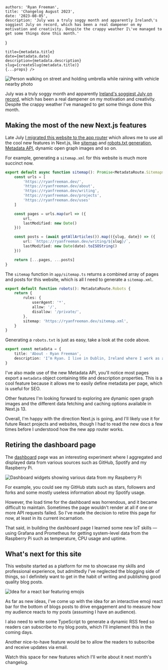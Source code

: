 
    authors: 'Ryan Freeman',
    title: 'Changelog August 2023',
    date: '2023-08-05',
    description: 'July was a truly soggy month and apparently Ireland\'s soggiest July on record, which has been a real dampener on my motivation and creativity. Despite the crappy weather I\'ve managed to get some things done this month.'
}

    title={metadata.title}
    date={metadata.date}
    description={metadata.description}
    slug={createSlug(metadata.title)}
    {...props} />

<Image
    src={rainImage}
    alt="Person walking on street and holding umbrella while raining with vehicle nearby photo"
    placeholder="blur"
    priority
/>

July was a truly soggy month and apparently [Ireland's soggiest July on record](https://www.met.ie/july-2023-provisionally-irelands-wettest-july-on-record), which has been a real dampener on my motivation and creativity. Despite the crappy weather I've managed to get some things done this month.

## Making the most of the new Next.js features

Late July [I migrated this website to the app router](https://github.com/r-freeman/portfolio/commit/158973d3b6d293338858725ce1cd24065a4a299d) which allows me to use all the cool new features in Next.js, like [sitemap](https://nextjs.org/docs/app/api-reference/file-conventions/metadata/sitemap#generate-a-sitemap) and [robots.txt generation](https://nextjs.org/docs/app/api-reference/file-conventions/metadata/robots#generate-a-robots-file), [Metadata API](https://nextjs.org/docs/app/building-your-application/optimizing/metadata), dynamic open graph images and so on.

For example, generating a `sitemap.xml` for this website is much more succinct now.

```typescript
export default async function sitemap(): Promise<MetadataRoute.Sitemap> {
    const urls = [
        'https://ryanfreeman.dev/',
        'https://ryanfreeman.dev/about',
        'https://ryanfreeman.dev/writing',
        'https://ryanfreeman.dev/projects',
        'https://ryanfreeman.dev/uses'
    ]

    const pages = urls.map(url => ({
        url,
        lastModified: new Date()
    }))

    const posts = (await getAllArticles()).map(({slug, date}) => ({
        url: `https://ryanfreeman.dev/writing/${slug}/`,
        lastModified: new Date(date).toISOString()
    }))

    return [...pages, ...posts]
}
```

The `sitemap` function in `app/sitemap.ts` returns a combined array of pages and posts for this website, which is all I need to generate a `sitemap.xml`.

```typescript
export default function robots(): MetadataRoute.Robots {
    return {
        rules: {
            userAgent: '*',
            allow: '/',
            disallow: '/private/',
        },
        sitemap: 'https://ryanfreeman.dev/sitemap.xml',
    }
}
```

Generating a `robots.txt` is just as easy, take a look at the code above.

```typescript
export const metadata = {
    title: 'About - Ryan Freeman',
    description: 'I’m Ryan. I live in Dublin, Ireland where I work as a software engineer.'
}
```

I've also made use of the new Metadata API, you'll notice most pages export a `metadata` object containing title and description properties. This is a cool feature because it allows me to easily define metadata per page, which is useful for SEO.

Other features I'm looking forward to exploring are dynamic open graph images and the different data fetching and caching options available in Next.js 13.

Overall, I'm happy with the direction Next.js is going, and I'll likely use it for future React projects and websites, though I had to read the new docs a few times before I understood how the new app router works.

## Retiring the dashboard page

The [dashboard](/dashboard) page was an interesting experiment where I aggregated and displayed data from various sources such as GitHub, Spotify and my Raspberry Pi.

<Image
    src={dashboard}
    alt="Dashboard widgets showing various data from my Raspberry Pi"
    placeholder="blur"
    priority
/>

For example, you could see my GitHub stats such as stars, followers and forks and some mostly useless information about my Spotify usage.

However, the load time for the dashboard was horrendous, and it became difficult to maintain. Sometimes the page wouldn't render at all if one or more API requests failed. So I've made the decision to retire this page for now, at least in its current incarnation.

That said, in building the dashboard page I learned some new IoT skills — using Grafana and Prometheus for getting system-level data from the Raspberry Pi such as temperature, CPU usage and uptime.

## What's next for this site

This website started as a platform for me to showcase my skills and professional experience, but admittedly I've neglected the blogging side of things, so I definitely want to get in the habit of writing and publishing good quality blog posts.

<Image
    src={emojis}
    alt="Idea for a react bar featuring emojis"
    placeholder="blur"
    priority
/>

As far as new ideas, I've come up with the idea for an interactive emoji react bar for the bottom of blogs posts to drive engagement and to measure how my audience reacts to my posts (assuming I have an audience).

I also need to write some TypeScript to generate a dynamic RSS feed so readers can subscribe to my blog posts, which I'll implement this in the coming days.

Another nice-to-have feature would be to allow the readers to subscribe and receive updates via email.

Watch this space for new features which I'll write about it next month's changelog.